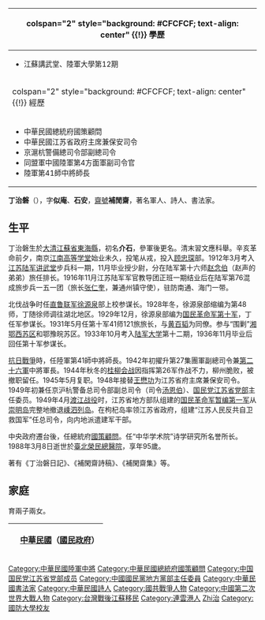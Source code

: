 {{Unreferenced|time=2021-07-26T05:52:13+00:00}}
{{Infobox_Prime_Minister
| name = 丁治磐
| image =Ding Zhipan2.jpg
| sex = 男
| order =
| predecessor = 
| successor = 
| birth_date = 1894年1月19日
| birth_place = {{QING|江蘇省}}[[海州直隸州|海州直隸州]]
| death_date = {{death date and age|1988|3|8|1894|1|19}}　　　
| death_place ={{ROC|臺北市}}[[北投區|北投區]][[臺北榮民總醫院|臺北榮民總醫院]]
| nationality = {{ROC}}
| constituency = 
| spouse = 
| children = 
| party = {{Kmt}}
| profession = 
| religion = 
| signature = 
| footnotes = 
}}
{| class="infobox bordered" style="width: 21em; font-size: 90%; text-align: left; float:right;" cellpadding="3"
|-
! colspan="2" style="background: #CFCFCF; text-align: center" {{!}} 學歷
|- 
| colspan="2" style="font-size: 90%" |<div style="text-align: left">
* 江蘇講武堂、陸軍大學第12期

</div>
|-
! colspan="2" style="background: #CFCFCF; text-align: center" {{!}} 經歷
|- 
| colspan="2" style="font-size: 90%" |<div style="text-align: left">
* 中華民國總統府國策顧問
* 中華民國江苏省政府主席兼保安司令
* 京滬杭警備總司令部副總司令
* 同盟軍中國陸軍第4方面軍副司令官
* 陸軍第41師中將師長

</div>
|}
'''丁治磐'''（{{bd|1894年|1月19日|1988年|3月8日|catidx=Ding丁}}），字'''似庵'''、'''石安'''，[[齋號|齋號]]'''補閒齋'''，著名軍人、詩人、書法家。

==生平==
丁治磐生於[[大清|大清]][[江蘇省|江蘇省]][[東海縣|東海縣]]，初名'''介石'''，參軍後更名。清末習文應科舉。辛亥革命前夕，南京[[江南高等学堂|江南高等学堂]]始业未久，投笔从戎，投入[[顾忠琛|顾忠琛]]部。1912年3月考入[[江苏陆军讲武堂|江苏陆军讲武堂]]步兵科一期，11月毕业授少尉，分在陆军第十六师[[赵念伯|赵念伯]]（赵声的弟弟）旅任排长。1916年11月江苏陆军军官教导团正班一期结业后在陆军第76混成旅步兵一五一团（旅长[[张仁奎|张仁奎]]，兼通州镇守使），驻防南通、海门一带。

北伐战争时任[[直鲁联军|直鲁联军]][[徐源泉|徐源泉]]部上校参谋长。1928年冬，徐源泉部缩编为第48师，丁随徐师调往湖北地区。1929年12月，徐源泉部编为[[国民革命军第十军|国民革命军第十军]]，丁任军参谋长。1931年5月任第十军41师121旅旅长，与[[黄百韬|黄百韬]]为同僚。参与“围剿”[[湘鄂西苏区|湘鄂西苏区]]和鄂豫皖苏区。1933年10月考入[[陆军大学|陆军大学]]第十二期，1936年11月毕业后回任第十军参谋长。

[[抗日戰爭|抗日戰爭]]時，任陸軍第41師中將師長。1942年初擢升第27集團軍副總司令兼[[国民革命军第二十六军|第二十六軍]]中將軍長。1944年秋冬的[[桂柳会战|桂柳会战]]因指挥第26军作战不力，柳州脆败，被撤职留任。1945年5月复职。1948年接替[[王懋功|王懋功]]为江苏省府主席兼保安司令。1949年初兼任京沪杭警备总司令部副总司令（司令[[汤恩伯|汤恩伯]]）、[[中国国民党江苏省党部|国民党江苏省党部]]主任委员。1949年4月[[渡江战役|渡江战役]]时，江苏省地方部队组建的[[国民革命军暂编第一军|国民革命军暂编第一军]]从[[崇明岛|崇明岛]]完整地撤退[[嵊泗列岛|嵊泗列岛]]。在枸杞岛率领江苏省政府，组建“江苏人民反共自卫救国军”任总司令，向内地派遣建军干部。

中央政府遷台後，任總統府[[國策顧問|國策顧問]]。任“中华学术院”诗学研究所名誉所长。1988年3月8日逝世於[[臺北榮民總醫院|臺北榮民總醫院]]，享年95歲。

著有《丁治磐日記》、《補閑齋詩稿》、《補閑齋集》等。

==家庭==
育兩子兩女。

{| class="wikitable" style="margin:0 auto"
|- 
!　{{Flagicon|ROC}}[[中華民國|中華民國]]（[[國民政府|國民政府]]）
{{先代次代|[[江蘇省_(中華民國)|江蘇省]]政府主席|<small>1948年9月 - 1950年5月</small>|[[王懋功|王懋功]]|（廢止）}}
|}

{{江苏行政长官|ROC}}
{{末任中華民國大陸時期一級行政區行政首長}}

{{DEFAULTSORT:Ding丁}}
[[Category:中華民國陸軍中將|Category:中華民國陸軍中將]]
[[Category:中華民國總統府國策顧問|Category:中華民國總統府國策顧問]]
[[Category:中国国民党江苏省党部成员|Category:中国国民党江苏省党部成员]]
[[Category:中國國民黨地方黨部主任委員|Category:中國國民黨地方黨部主任委員]]
[[Category:中華民國書法家|Category:中華民國書法家]]
[[Category:中華民國詩人|Category:中華民國詩人]]
[[Category:國共戰爭人物|Category:國共戰爭人物]]
[[Category:中國第二次世界大戰人物|Category:中國第二次世界大戰人物]]
[[Category:台灣戰後江蘇移民|Category:台灣戰後江蘇移民]]
[[Category:連雲港人|Category:連雲港人]]
[[Category:丁姓|Zhi治]]
[[Category:國防大學校友|Category:國防大學校友]]